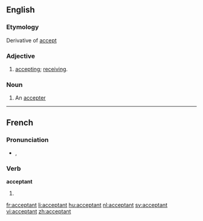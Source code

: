==English==

===Etymology===
Derivative of [[accept]]

===Adjective===
{{en-adj}}

# [[accepting]]; [[receiving]].

===Noun===
{{en-noun}}

# An [[accepter]]

----

==French==

===Pronunciation===
* {{IPA|/ak.sɛp.tɑ̃/|lang=fr}}, {{SAMPA|/ak.sEp.tA~/}}

===Verb===
'''acceptant'''

# {{present participle of|[[accepter]]|lang=French}}

[[fr:acceptant]]
[[li:acceptant]]
[[hu:acceptant]]
[[nl:acceptant]]
[[sv:acceptant]]
[[vi:acceptant]]
[[zh:acceptant]]